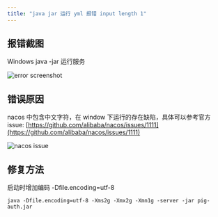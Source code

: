 ```yaml
---
title: "java jar 运行 yml 报错 input length 1"
---
```


## 报错截图

Windows java -jar 运行服务

![error screenshot](https://cdn.nlark.com/yuque/0/2021/png/283679/1623201219521-bf6e7b3a-cee0-4337-b034-f84e11cc2089.png)

## 错误原因

nacos 中包含中文字符，在 window 下运行的存在缺陷，具体可以参考官方 issue: [https://github.com/alibaba/nacos/issues/1111](https://github.com/alibaba/nacos/issues/1111)

![nacos issue](https://cdn.nlark.com/yuque/0/2021/png/283679/1623201262614-7c240a91-f79e-4b11-86b6-3bc1df719694.png)

## 修复方法

启动时增加编码 -Dfile.encoding=utf-8

```shell
java -Dfile.encoding=utf-8 -Xms2g -Xmx2g -Xmn1g -server -jar pig-auth.jar
```

